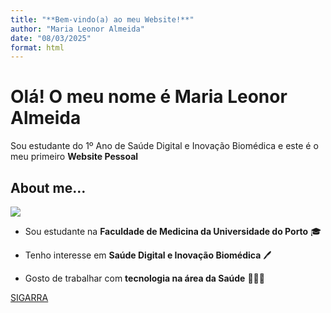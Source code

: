 ```yaml
---
title: "**Bem-vindo(a) ao meu Website!**"
author: "Maria Leonor Almeida"
date: "08/03/2025"
format: html
---
```




# Olá! O meu nome é Maria Leonor Almeida
Sou estudante do 1º Ano de Saúde Digital e Inovação Biomédica e este é o meu primeiro **Website Pessoal** 



## About me...

<img src="Imagens/fotoDePerfil.jpg" class="img-left">


- Sou estudante na **Faculdade de Medicina da Universidade do Porto** 🎓  

- Tenho interesse em **Saúde Digital e Inovação Biomédica** 🖊️  

- Gosto de trabalhar com **tecnologia na área da Saúde** 👩🏻‍💻  





<a href="https://sigarra.up.pt/fmup/pt/fest_geral.cursos_list?pv_num_unico=202405796" class="botao-personalizado">SIGARRA</a>

